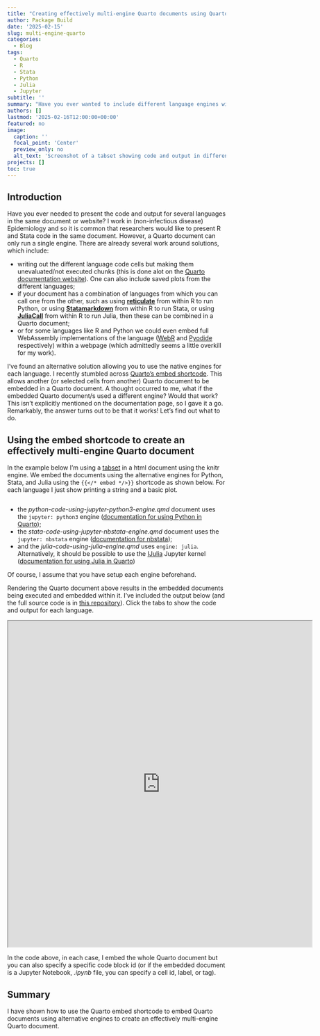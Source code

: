 ```yaml
---
title: "Creating effectively multi-engine Quarto documents using Quarto's embed shortcode"
author: Package Build
date: '2025-02-15'
slug: multi-engine-quarto
categories:
  - Blog
tags:
  - Quarto
  - R
  - Stata
  - Python
  - Julia
  - Jupyter
subtitle: ''
summary: "Have you ever wanted to include different language engines within the same Quarto document such that the code chunks are executed when the document is rendered? I describe how to achieve this using Quarto's embed shortcode."
authors: []
lastmod: '2025-02-16T12:00:00+00:00'
featured: no
image:
  caption: ''
  focal_point: 'Center'
  preview_only: no
  alt_text: 'Screenshot of a tabset showing code and output in different languages.'
projects: []
toc: true
---
```


## Introduction

Have you ever needed to present the code and output for several languages in the same document or website? I work in (non-infectious disease) Epidemiology and so it is common that researchers would like to present R and Stata code in the same document. However, a Quarto document can only run a single engine. There are already several work around solutions, which include:

* writing out the different language code cells but making them unevaluated/not executed chunks (this is done alot on the [Quarto documentation website](https://quarto.org/docs/reference/)). One can also include saved plots from the different languages;
* if your document has a combination of languages from which you can call one from the other, such as using [**reticulate**](https://rstudio.github.io/reticulate/) from within R to run Python, or using [**Statamarkdown**](https://cran.r-project.org/package=Statamarkdown) from within R to run Stata, or using [**JuliaCall**](https://cran.r-project.org/package=JuliaCall) from within R to run Julia, then these can be combined in a Quarto document;
* or for some languages like R and Python we could even embed full WebAssembly implementations of the language ([WebR](https://docs.r-wasm.org/webr/latest/) and [Pyodide](https://pyodide.org/en/stable/#) respectively) within a webpage (which admittedly seems a little overkill for my work).

I've found an alternative solution allowing you to use the native engines for each language. I recently stumbled across [Quarto's embed shortcode](https://quarto.org/docs/authoring/notebook-embed.html). This allows another (or selected cells from another) Quarto document to be embedded in a Quarto document. A thought occurred to me, what if the embedded Quarto document/s used a different engine? Would that work? This isn't explicitly mentioned on the documentation page, so I gave it a go. Remarkably, the answer turns out to be that it works! Let's find out what to do.

## Using the embed shortcode to create an effectively multi-engine Quarto document

In the example below I'm using a [tabset](https://quarto.org/docs/output-formats/html-basics.html#tabsets) in a html document using the knitr engine. We embed the documents using the alternative engines for Python, Stata, and Julia using the `{{</* embed */>}}` shortcode as shown below. For each language I just show printing a string and a basic plot.

````verbatim
````

* the *python-code-using-jupyter-python3-engine.qmd* document uses the `jupyter: python3` engine ([documentation for using Python in Quarto](https://quarto.org/docs/computations/python.html));
* the *stata-code-using-jupyter-nbstata-engine.qmd* document uses the `jupyter: nbstata` engine ([documentation for nbstata](https://hugetim.github.io/nbstata/));
* and the *julia-code-using-julia-engine.qmd* uses `engine: julia`. Alternatively, it should be possible to use the [IJulia](https://julialang.github.io/IJulia.jl/stable/) Jupyter kernel ([documentation for using Julia in Quarto](https://quarto.org/docs/computations/julia.html))

Of course, I assume that you have setup each engine beforehand.

Rendering the Quarto document above results in the embedded documents being executed and embedded within it. I've included the output below (and the full source code is in [this repository](https://github.com/remlapmot/quarto-multi-engine-using-embed-example)). Click the tabs to show the code and output for each language.

<p align="center">
<iframe src="https://remlapmot.github.io/quarto-multi-engine-using-embed-example/" height="750" width="700">
</iframe>
</p>

In the code above, in each case, I embed the whole Quarto document but you can also specify a specific code block id (or if the embedded document is a Jupyter Notebook, *.ipynb* file, you can specify a cell id, label, or tag).

## Summary

I have shown how to use the Quarto embed shortcode to embed Quarto documents using alternative engines to create an effectively multi-engine Quarto document.
